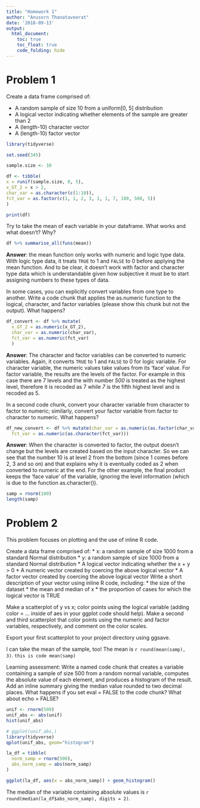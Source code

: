 ```yaml
---
title: "Homework 1"
author: "Anusorn Thanataveerat"
date: '2018-09-13'
output:
  html_document:
    toc: true
    toc_float: true
    code_folding: hide
---
```


# Problem 1

Create a data frame comprised of:

* A random sample of size 10 from a uniform[0, 5] distribution
* A logical vector indicating whether elements of the sample are greater than 2
* A (length-10) character vector
* A (length-10) factor vector
```r
library(tidyverse)
```
```r
set.seed(345)

sample.size <- 10

df <- tibble(
x = runif(sample.size, 0, 5),
x_GT_2 = x > 2,
char_var = as.character(c(1:10)),
fct_var = as.factor(c(1, 1, 2, 3, 1, 1, 7, 100, 500, 5))
)

print(df)
```

Try to take the mean of each variable in your dataframe. What works and what doesn’t? Why?
```r
df %>% summarise_all(funs(mean))
```
**Answer**: the mean function only works with numeric and logic type data. With logic type data, it treats `TRUE` to 1 and `FALSE` to 0 before applying the mean function. And to be clear, it doesn't work with factor and character type data which is understandable given how subjective it must be to start assigning numbers to these types of data.

In some cases, you can explicitly convert variables from one type to another. Write a code chunk that applies the as.numeric function to the logical, character, and factor variables (please show this chunk but not the output). What happens? 
```r
df_convert <- df %>% mutate(
  x_GT_2 = as.numeric(x_GT_2),
  char_var = as.numeric(char_var),
  fct_var = as.numeric(fct_var)
  )
```
**Answer**: The character and factor variables can be converted to numeric variables.
Again, it converts `TRUE` to 1 and `FALSE` to 0 for logic variable. For character variable, the numeric values take values from its 'face' value. For factor variable, the results are the levels of the factor. For example in this case there are 7 levels and the with number *500* is treated as the highest level, therefore it is recoded as 7 while *7* is the fifth highest level and is recoded as 5.

In a second code chunk, convert your character variable from character to factor to numeric; similarly, convert your factor variable from factor to character to numeric. What happens?
```r
df_new_convert <- df %>% mutate(char_var = as.numeric(as.factor(char_var)),
  fct_var = as.numeric(as.character(fct_var)))
```
**Answer**: When the character is converted to factor, the output doesn't change but the levels are created based on the input character. So we can see that the number 10 is at level 2 from the bottom (since 1 comes before 2, 3 and so on) and that explains why it is eventually coded as 2 when converted to numeric at the end. For the other example, the final product keeps the 'face value' of the variable, ignoring the level information (which is due to the function as.character()).

```r
samp = rnorm(100)
length(samp)
```

# Problem 2

This problem focuses on plotting and the use of inline R code.

Create a data frame comprised of:
* x: a random sample of size 1000 from a standard Normal distribution
* y: a random sample of size 1000 from a standard Normal distribution
* A logical vector indicating whether the x + y > 0
* A numeric vector created by coercing the above logical vector
* A factor vector created by coercing the above logical vector
Write a short description of your vector using inline R code, including: * the size of the dataset * the mean and median of x * the proportion of cases for which the logical vector is TRUE

Make a scatterplot of y vs x; color points using the logical variable (adding color = ... inside of aes in your ggplot code should help). Make a second and third scatterplot that color points using the numeric and factor variables, respectively, and comment on the color scales.

Export your first scatterplot to your project directory using ggsave.



I can take the mean of the sample, too!
The mean is `r round(mean(samp), 3)`.
`this is code mean(samp)`


Learning assessment: Write a named code chunk that creates a variable containing a sample of size 500 from a random normal variable, computes the absolute value of each element, and produces a histogram of the result. Add an inline summary giving the median value rounded to two decimal places. What happens if you set eval = FALSE to the code chunk? What about  echo = FALSE?

```r
unif <- rnorm(500)
unif_abs <- abs(unif)
hist(unif_abs)
```


```r
# ggplot(unif_abs,)
library(tidyverse)
qplot(unif_abs, geom="histogram")

```


```r
la_df = tibble(
  norm_samp = rnorm(500),
  abs_norm_samp = abs(norm_samp)
)

ggplot(la_df, aes(x = abs_norm_samp)) + geom_histogram()
```

The median of the variable containing absolute values is 
`r round(median(la_df$abs_norm_samp), digits = 2)`.




